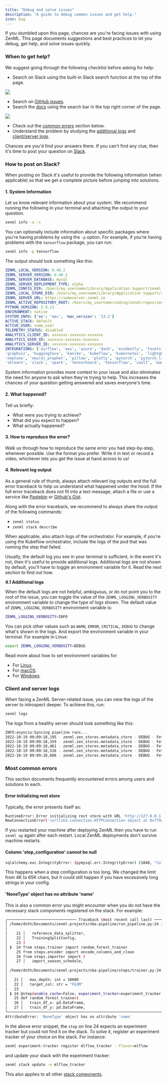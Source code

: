 ```yaml
---
title: "Debug and solve issues"
description: "A guide to debug common issues and get help."
icon: bug
---
```


If you stumbled upon this page, chances are you're facing issues with using ZenML. This page documents suggestions and best practices to let you debug, get help, and solve issues quickly.

### When to get help?

We suggest going through the following checklist before asking for help:

* Search on Slack using the built-in Slack search function at the top of the page.

<Frame src="Searching on Slack.">
  <img src="/_assets/how-to/stack-82.avif"/>
</Frame>

* Search on [GitHub issues](https://github.com/zenml-io/zenml/issues).
* Search the [docs](https://docs.zenml.io) using the search bar in the top right corner of the page.
<Frame src="Searching on docs page.">
  <img src="/_assets/how-to/stack-83.avif"/>
</Frame>

* Check out the [common errors](/usage/development-monitoring/debug-and-solve-issues#most-common-errors) section below.
* Understand the problem by studying the [additional logs](/usage/development-monitoring/debug-and-solve-issues#41-additional-logs) and [client/server logs](/usage/development-monitoring/debug-and-solve-issues#client-and-server-logs).

Chances are you'd find your answers there. If you can't find any clue, then it's time to post your question on [Slack](https://zenml.io/slack).

### How to post on Slack?

When posting on Slack it's useful to provide the following information (when applicable) so that we get a complete picture before jumping into solutions.

#### 1\. System Information

Let us know relevant information about your system. We recommend running the following in your terminal and attaching the output to your question.

```bash
zenml info -a -s
```

You can optionally include information about specific packages where you're having problems by using the `-p` option. For example, if you're having problems with the `tensorflow` package, you can run:

```bash
zenml info -p tensorflow
```

The output should look something like this:

```yaml
ZENML_LOCAL_VERSION: 0.40.2
ZENML_SERVER_VERSION: 0.40.2
ZENML_SERVER_DATABASE: mysql
ZENML_SERVER_DEPLOYMENT_TYPE: alpha
ZENML_CONFIG_DIR: /Users/my_username/Library/Application Support/zenml
ZENML_LOCAL_STORE_DIR: /Users/my_username/Library/Application Support/zenml/local_stores
ZENML_SERVER_URL: https://someserver.zenml.io
ZENML_ACTIVE_REPOSITORY_ROOT: /Users/my_username/coding/zenml/repos/zenml
PYTHON_VERSION: 3.9.13
ENVIRONMENT: native
SYSTEM_INFO: {'os': 'mac', 'mac_version': '13.2'}
ACTIVE_STACK: default
ACTIVE_USER: some_user
TELEMETRY_STATUS: disabled
ANALYTICS_CLIENT_ID: xxxxxxx-xxxxxxx-xxxxxxx
ANALYTICS_USER_ID: xxxxxxx-xxxxxxx-xxxxxxx
ANALYTICS_SERVER_ID: xxxxxxx-xxxxxxx-xxxxxxx
INTEGRATIONS: ['airflow', 'aws', 'azure', 'dash', 'evidently', 'facets', 'feast', 'gcp', 'github',
'graphviz', 'huggingface', 'kaniko', 'kubeflow', 'kubernetes', 'lightgbm', 'mlflow',
'neptune', 'neural_prophet', 'pillow', 'plotly', 'pytorch', 'pytorch_lightning', 's3', 'scipy',
'sklearn', 'slack', 'spark', 'tensorboard', 'tensorflow', 'vault', 'wandb', 'whylogs', 'xgboost']
```

System information provides more context to your issue and also eliminates the need for anyone to ask when they're trying to help. This increases the chances of your question getting answered and saves everyone's time.

#### 2\. What happened?

Tell us briefly:

* What were you trying to achieve?
* What did you expect to happen?
* What actually happened?

#### 3\. How to reproduce the error?

Walk us through how to reproduce the same error you had step-by-step, whenever possible. Use the format you prefer. Write it in text or record a video, whichever lets you get the issue at hand across to us!

#### 4\. Relevant log output

As a general rule of thumb, always attach relevant log outputs and the full error traceback to help us understand what happened under the hood. If the full error traceback does not fit into a text message, attach a file or use a service like [Pastebin](https://pastebin.com/) or [Github's Gist](https://gist.github.com/).

Along with the error traceback, we recommend to always share the output of the following commands:

* `zenml status`
* `zenml stack describe`

When applicable, also attach logs of the orchestrator. For example, if you're using the Kubeflow orchestrator, include the logs of the pod that was running the step that failed.

Usually, the default log you see in your terminal is sufficient, in the event it's not, then it's useful to provide additional logs. Additional logs are not shown by default, you'll have to toggle an environment variable for it. Read the next section to find out how.

**4.1 Additional logs**

When the default logs are not helpful, ambiguous, or do not point you to the root of the issue, you can toggle the value of the `ZENML_LOGGING_VERBOSITY` environment variable to change the type of logs shown. The default value of `ZENML_LOGGING_VERBOSITY` environment variable is:

```bash
ZENML_LOGGING_VERBOSITY=INFO
```

You can pick other values such as `WARN`, `ERROR`, `CRITICAL`, `DEBUG` to change what's shown in the logs. And export the environment variable in your terminal. For example in Linux:

```bash
export ZENML_LOGGING_VERBOSITY=DEBUG
```
Read more about how to set environment variables for:

* For [Linux](https://linuxize.com/post/how-to-set-and-list-environment-variables-in-linux/).
* For [macOS](https://youngstone89.medium.com/setting-up-environment-variables-in-mac-os-28e5941c771c).
* For [Windows](https://www.computerhope.com/issues/ch000549.htm).

### Client and server logs

When facing a ZenML Server-related issue, you can view the logs of the server to introspect deeper. To achieve this, run:

```bash
zenml logs
```

The logs from a healthy server should look something like this:

```bash
INFO:asyncio:Syncing pipeline runs...
2022-10-19 09:09:18,195 - zenml.zen_stores.metadata_store - DEBUG - Fetched 4 steps for pipeline run '13'. (metadata_store.py:315)
2022-10-19 09:09:18,359 - zenml.zen_stores.metadata_store - DEBUG - Fetched 0 inputs and 4 outputs for step 'importer'. (metadata_store.py:427)
2022-10-19 09:09:18,461 - zenml.zen_stores.metadata_store - DEBUG - Fetched 0 inputs and 4 outputs for step 'importer'. (metadata_store.py:427)
2022-10-19 09:09:18,516 - zenml.zen_stores.metadata_store - DEBUG - Fetched 2 inputs and 2 outputs for step 'normalizer'. (metadata_store.py:427)
2022-10-19 09:09:18,606 - zenml.zen_stores.metadata_store - DEBUG - Fetched 0 inputs and 4 outputs for step 'importer'. (metadata_store.py:427)
```

### Most common errors

This section documents frequently encountered errors among users and solutions to each.

#### Error initializing rest store

Typically, the error presents itself as:

```bash
RuntimeError: Error initializing rest store with URL 'http://127.0.0.1:8237': HTTPConnectionPool(host='127.0.0.1', port=8237): Max retries exceeded with url: /api/v1/login (Caused by
NewConnectionError('<urllib3.connection.HTTPConnection object at 0x7f9abb198550>: Failed to establish a new connection: [Errno 61] Connection refused'))
```

If you restarted your machine after deploying ZenML then you have to run `zenml up` again after each restart. Local ZenML deployments don't survive machine restarts.

#### Column 'step\_configuration' cannot be null

```bash
sqlalchemy.exc.IntegrityError: (pymysql.err.IntegrityError) (1048, "Column 'step_configuration' cannot be null")
```

This happens when a step configuration is too long. We changed the limit from 4K to 65K chars, but it could still happen if you have excessively long strings in your config.

#### 'NoneType' object has no attribute 'name'

This is also a common error you might encounter when you do not have the necessary stack components registered on the stack. For example:

```bash
╭─────────────────────────────── Traceback (most recent call last) ────────────────────────────────╮
│ /home/dnth/Documents/zenml-projects/nba-pipeline/run_pipeline.py:24 in <module>                  │
│                                                                                                  │
│    21 │   reference_data_splitter,                                                               │
│    22 │   TrainingSplitConfig,                                                                   │
│    23 )                                                                                          │
│ ❱  24 from steps.trainer import random_forest_trainer                                            │
│    25 from steps.encoder import encode_columns_and_clean                                         │
│    26 from steps.importer import (                                                               │
│    27 │   import_season_schedule,                                                                │
│                                                                                                  │
│ /home/dnth/Documents/zenml-projects/nba-pipeline/steps/trainer.py:24 in <module>                 │
│                                                                                                  │
│   21 │   max_depth: int = 10000                                                                  │
│   22 │   target_col: str = "FG3M"                                                                │
│   23                                                                                             │
│ ❱ 24 @step(enable_cache=False, experiment_tracker=experiment_tracker.name)                       │
│   25 def random_forest_trainer(                                                                  │
│   26 │   train_df_x: pd.DataFrame,                                                               │
│   27 │   train_df_y: pd.DataFrame,                                                               │
╰──────────────────────────────────────────────────────────────────────────────────────────────────╯
AttributeError: 'NoneType' object has no attribute 'name'
```

In the above error snippet, the `step` on line 24 expects an experiment tracker but could not find it on the stack. To solve it, register an experiment tracker of your choice on the stack. For instance:

```bash
zenml experiment-tracker register mlflow_tracker --flavor=mlflow
```

and update your stack with the experiment tracker:

```bash
zenml stack update -e mlflow_tracker
```

This also applies to all other [stack components](/stack-components/component-guide).

